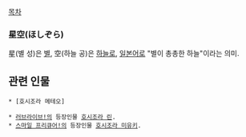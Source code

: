 

[[목차]]

=== 星空(ほしぞら) ===
星(별 성)은 [[별]], 空(하늘 공)은 [[하늘]]로, [[일본어]]로 "별이 총총한 하늘"이라는 의미.

== 관련 인물 ==
 * [호시조라 메테오]

 * [[러브라이브!]]의 등장인물 [[호시조라 린]].
 * [[스마일 프리큐어!]]의 등장인물 [[호시조라 미유키]].
